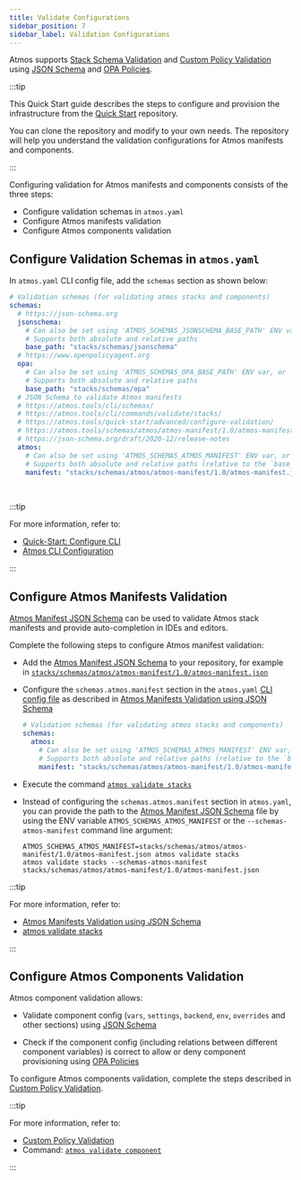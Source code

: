 ```yaml
---
title: Validate Configurations
sidebar_position: 7
sidebar_label: Validation Configurations
---
```


Atmos supports [Stack Schema Validation](/cli/schemas) and [Custom Policy Validation](/core-concepts/validate)
using [JSON Schema](https://json-schema.org/) and [OPA Policies](https://www.openpolicyagent.org/).

:::tip

This Quick Start guide describes the steps to configure and provision the infrastructure
from the [Quick Start](https://github.com/cloudposse/atmos/tree/master/examples/quick-start) repository.

You can clone the repository and modify to your own needs. The repository will help you understand the validation configurations for
Atmos manifests and components.

:::

Configuring validation for Atmos manifests and components consists of the three steps:

- Configure validation schemas in `atmos.yaml`
- Configure Atmos manifests validation
- Configure Atmos components validation

## Configure Validation Schemas in `atmos.yaml`

In `atmos.yaml` CLI config file, add the `schemas` section as shown below:

```yaml title="atmos.yaml"
# Validation schemas (for validating atmos stacks and components)
schemas:
  # https://json-schema.org
  jsonschema:
    # Can also be set using 'ATMOS_SCHEMAS_JSONSCHEMA_BASE_PATH' ENV var, or '--schemas-jsonschema-dir' command-line arguments
    # Supports both absolute and relative paths
    base_path: "stacks/schemas/jsonschema"
  # https://www.openpolicyagent.org
  opa:
    # Can also be set using 'ATMOS_SCHEMAS_OPA_BASE_PATH' ENV var, or '--schemas-opa-dir' command-line arguments
    # Supports both absolute and relative paths
    base_path: "stacks/schemas/opa"
  # JSON Schema to validate Atmos manifests
  # https://atmos.tools/cli/schemas/
  # https://atmos.tools/cli/commands/validate/stacks/
  # https://atmos.tools/quick-start/advanced/configure-validation/
  # https://atmos.tools/schemas/atmos/atmos-manifest/1.0/atmos-manifest.json
  # https://json-schema.org/draft/2020-12/release-notes
  atmos:
    # Can also be set using 'ATMOS_SCHEMAS_ATMOS_MANIFEST' ENV var, or '--schemas-atmos-manifest' command-line arguments
    # Supports both absolute and relative paths (relative to the `base_path` setting in `atmos.yaml`)
    manifest: "stacks/schemas/atmos/atmos-manifest/1.0/atmos-manifest.json"
```

<br/>

:::tip

For more information, refer to:

- [Quick-Start: Configure CLI](/quick-start/advanced/configure-cli)
- [Atmos CLI Configuration](/cli/configuration)

:::

## Configure Atmos Manifests Validation

[Atmos Manifest JSON Schema](pathname:///schemas/atmos/atmos-manifest/1.0/atmos-manifest.json) can be used to validate Atmos stack manifests and provide
auto-completion in IDEs and editors.

Complete the following steps to configure Atmos manifest validation:

- Add the [Atmos Manifest JSON Schema](pathname:///schemas/atmos/atmos-manifest/1.0/atmos-manifest.json) to your repository, for example
  in  [`stacks/schemas/atmos/atmos-manifest/1.0/atmos-manifest.json`](https://github.com/cloudposse/atmos/blob/master/examples/quick-start/stacks/schemas/atmos/atmos-manifest/1.0/atmos-manifest.json)

- Configure the `schemas.atmos.manifest` section in the `atmos.yaml` [CLI config file](/cli/configuration) as described
  in [Atmos Manifests Validation using JSON Schema](/cli/schemas)

  ```yaml title="atmos.yaml"
  # Validation schemas (for validating atmos stacks and components)
  schemas:
    atmos:
      # Can also be set using 'ATMOS_SCHEMAS_ATMOS_MANIFEST' ENV var, or '--schemas-atmos-manifest' command-line arguments
      # Supports both absolute and relative paths (relative to the `base_path` setting in `atmos.yaml`)
      manifest: "stacks/schemas/atmos/atmos-manifest/1.0/atmos-manifest.json"
  ```

- Execute the command [`atmos validate stacks`](/cli/commands/validate/stacks)

- Instead of configuring the `schemas.atmos.manifest` section in `atmos.yaml`, you can provide the path to
  the [Atmos Manifest JSON Schema](pathname:///schemas/atmos/atmos-manifest/1.0/atmos-manifest.json) file by using the ENV
  variable `ATMOS_SCHEMAS_ATMOS_MANIFEST` or the `--schemas-atmos-manifest` command line argument:

  ```shell
  ATMOS_SCHEMAS_ATMOS_MANIFEST=stacks/schemas/atmos/atmos-manifest/1.0/atmos-manifest.json atmos validate stacks
  atmos validate stacks --schemas-atmos-manifest stacks/schemas/atmos/atmos-manifest/1.0/atmos-manifest.json
  ```

:::tip

For more information, refer to:

- [Atmos Manifests Validation using JSON Schema](/cli/schemas)
- [atmos validate stacks](/cli/commands/validate/stacks)

:::

## Configure Atmos Components Validation

Atmos component validation allows:

* Validate component config (`vars`, `settings`, `backend`, `env`, `overrides` and other sections) using [JSON Schema](https://json-schema.org/)

* Check if the component config (including relations between different component variables) is correct to allow or deny component provisioning using
  [OPA Policies](https://www.openpolicyagent.org/)

To configure Atmos components validation, complete the steps described in [Custom Policy Validation](/core-concepts/validate).

:::tip

For more information, refer to:

- [Custom Policy Validation](/core-concepts/validate)
- Command: [`atmos validate component`](/cli/commands/validate/component)

:::
